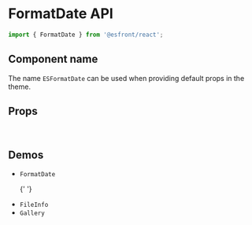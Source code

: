 
<Meta title="Components API/FormatDate" />

# FormatDate API

```js
import { FormatDate } from '@esfront/react';
```

## Component name

The name `ESFormatDate` can be used when providing default props in the theme.

## Props

<TableInterface name="FormatDateProps" variant="props" />

<br />

## Demos

<ul>
  <li>
    <LinkTo kind="components-FormatDate" story="demo">
      <code>FormatDate</code>
    </LinkTo>
  </li>

{' '}

<li>
  <LinkTo kind="components-FileInfo" story="demo">
    <code>FileInfo</code>
  </LinkTo>
</li>

  <li>
    <LinkTo kind="components-gallery" story="demo">
      <code>Gallery</code>
    </LinkTo>
  </li>
</ul>
